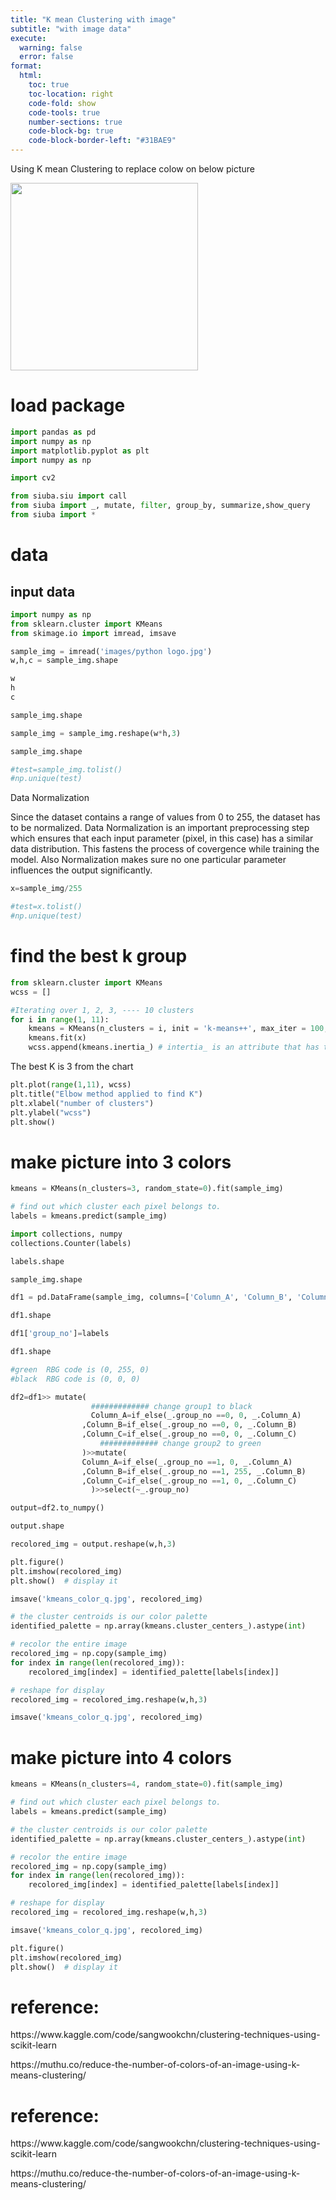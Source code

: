 ```yaml
---
title: "K mean Clustering with image"
subtitle: "with image data"
execute:
  warning: false
  error: false
format:
  html:
    toc: true
    toc-location: right
    code-fold: show
    code-tools: true
    number-sections: true
    code-block-bg: true
    code-block-border-left: "#31BAE9"
---
```


Using K mean Clustering to replace colow on below picture


![](python logo.jpg){width="300"}

# load package

```python
import pandas as pd
import numpy as np
import matplotlib.pyplot as plt
import numpy as np

import cv2

from siuba.siu import call
from siuba import _, mutate, filter, group_by, summarize,show_query
from siuba import *

```

# data


## input data


```python
import numpy as np
from sklearn.cluster import KMeans
from skimage.io import imread, imsave

sample_img = imread('images/python logo.jpg')
w,h,c = sample_img.shape
```

```python
w
h
c
```


```python
sample_img.shape
```

```python
sample_img = sample_img.reshape(w*h,3)
```


```python
sample_img.shape
```


```python
#test=sample_img.tolist()
#np.unique(test)
```


Data Normalization

Since the dataset contains a range of values from 0 to 255, the dataset has to be normalized. Data Normalization is an important preprocessing step which ensures that each input parameter (pixel, in this case) has a similar data distribution. This fastens the process of covergence while training the model. Also Normalization makes sure no one particular parameter influences the output significantly.


```python
x=sample_img/255
```


```python
#test=x.tolist()
#np.unique(test)
```



# find the best k group

```python
from sklearn.cluster import KMeans
wcss = []
```


```python
#Iterating over 1, 2, 3, ---- 10 clusters
for i in range(1, 11): 
    kmeans = KMeans(n_clusters = i, init = 'k-means++', max_iter = 100, n_init = 10, random_state = 0)
    kmeans.fit(x)
    wcss.append(kmeans.inertia_) # intertia_ is an attribute that has the wcss number
```
The best K is 3 from the chart
```python
plt.plot(range(1,11), wcss)
plt.title("Elbow method applied to find K")
plt.xlabel("number of clusters")
plt.ylabel("wcss")
plt.show()
```

# make picture into 3 colors

```python
kmeans = KMeans(n_clusters=3, random_state=0).fit(sample_img)
```


```python
# find out which cluster each pixel belongs to.
labels = kmeans.predict(sample_img)
```


```python
import collections, numpy
collections.Counter(labels)
```

```python
labels.shape
```

```python
sample_img.shape
```


```python
df1 = pd.DataFrame(sample_img, columns=['Column_A', 'Column_B', 'Column_C'])
```

```python
df1.shape
```

```python
df1['group_no']=labels
```

```python
df1.shape
```


```python
#green  RBG code is (0, 255, 0)
#black  RBG code is (0, 0, 0)

df2=df1>> mutate(
                  ############# change group1 to black
                  Column_A=if_else(_.group_no ==0, 0, _.Column_A)
                ,Column_B=if_else(_.group_no ==0, 0, _.Column_B)
                ,Column_C=if_else(_.group_no ==0, 0, _.Column_C)
                    ############# change group2 to green
                )>>mutate(
                Column_A=if_else(_.group_no ==1, 0, _.Column_A)
                ,Column_B=if_else(_.group_no ==1, 255, _.Column_B)
                ,Column_C=if_else(_.group_no ==1, 0, _.Column_C)
                  )>>select(~_.group_no)


```

```python
output=df2.to_numpy()
```

```python
output.shape
```

```python
recolored_img = output.reshape(w,h,3)
```


```python
plt.figure()
plt.imshow(recolored_img) 
plt.show()  # display it
```

```python
imsave('kmeans_color_q.jpg', recolored_img)
```






```python
# the cluster centroids is our color palette
identified_palette = np.array(kmeans.cluster_centers_).astype(int)

# recolor the entire image
recolored_img = np.copy(sample_img)
for index in range(len(recolored_img)):
    recolored_img[index] = identified_palette[labels[index]]
```

```python
# reshape for display
recolored_img = recolored_img.reshape(w,h,3)

imsave('kmeans_color_q.jpg', recolored_img)
```





# make picture into 4 colors
```python
kmeans = KMeans(n_clusters=4, random_state=0).fit(sample_img)
```


```python
# find out which cluster each pixel belongs to.
labels = kmeans.predict(sample_img)
```

```python
# the cluster centroids is our color palette
identified_palette = np.array(kmeans.cluster_centers_).astype(int)

# recolor the entire image
recolored_img = np.copy(sample_img)
for index in range(len(recolored_img)):
    recolored_img[index] = identified_palette[labels[index]]
```

```python
# reshape for display
recolored_img = recolored_img.reshape(w,h,3)

imsave('kmeans_color_q.jpg', recolored_img)
```

```python
plt.figure()
plt.imshow(recolored_img) 
plt.show()  # display it
```



# reference:

https://www.kaggle.com/code/sangwookchn/clustering-techniques-using-scikit-learn

https://muthu.co/reduce-the-number-of-colors-of-an-image-using-k-means-clustering/

# reference:

https://www.kaggle.com/code/sangwookchn/clustering-techniques-using-scikit-learn

https://muthu.co/reduce-the-number-of-colors-of-an-image-using-k-means-clustering/
